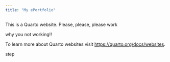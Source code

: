 ```yaml
---
title: "My ePortfolio"
---
```


This is a Quarto website. Please, please, please work

why you not working!!

To learn more about Quarto websites visit <https://quarto.org/docs/websites>.

step